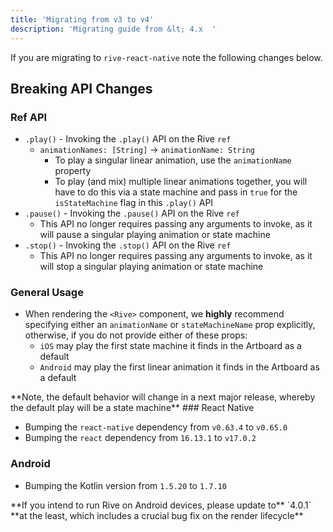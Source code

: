 ```yaml
---
title: 'Migrating from v3 to v4'
description: 'Migrating guide from &lt; 4.x  '
---
```



If you are migrating to `rive-react-native` note the following changes below.

## Breaking API Changes 

### Ref API 

- `.play()` - Invoking the `.play()` API on the Rive `ref`
  - `animationNames: [String]` -&gt; `animationName: String`
    - To play a singular linear animation, use the `animationName` property
    - To play (and mix) multiple linear animations together, you will have to do this via a state machine and pass in `true` for the `isStateMachine` flag in this `.play()` API
- `.pause()` - Invoking the `.pause()` API on the Rive `ref`
  - This API no longer requires passing any arguments to invoke, as it will pause a singular playing animation or state machine
- `.stop()` - Invoking the `.stop()` API on the Rive `ref`
  - This API no longer requires passing any arguments to invoke, as it will stop a singular playing animation or state machine

### General Usage

- When rendering the `<Rive>` component, we **highly** recommend specifying either an `animationName` or `stateMachineName` prop explicitly, otherwise, if you do not provide either of these props:
  - `iOS` may play the first state machine it finds in the Artboard as a default
  - `Android` may play the first linear animation it finds in the Artboard as a default

<Note>
 **Note, the default behavior will change in a next major release, whereby the default play will be a state machine**
</Note>
### React Native 

- Bumping the `react-native` dependency from `v0.63.4` to `v0.65.0`
- Bumping the `react` dependency from `16.13.1` to `v17.0.2`

### Android

- Bumping the Kotlin version from `1.5.20` to `1.7.10`

<Note>
 **If you intend to run Rive on Android devices, please update to** `4.0.1` **at the least, which includes a crucial bug fix on the render lifecycle**
</Note>